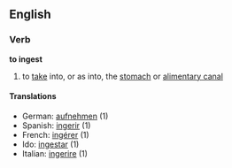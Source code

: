 ==English==
===Verb===
'''to ingest'''
#to [[take]] into, or as into, the [[stomach]] or [[alimentary canal]]

====Translations====
*German: [[aufnehmen]] (1)
*Spanish: [[ingerir]] (1)
*French: [[ingérer]] (1)
*Ido: [[ingestar]] (1)
*Italian: [[ingerire]] (1)